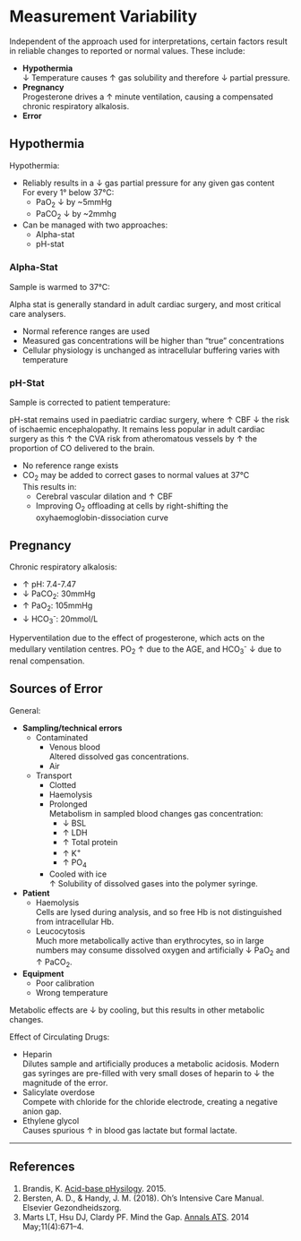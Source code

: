 # Measurement Variability {#sec-ph_variability}

Independent of the approach used for interpretations, certain factors result in reliable changes to reported or normal values. These include:

* **Hypothermia**\
↓ Temperature causes ↑ gas solubility and therefore ↓ partial pressure.
* **Pregnancy**\
Progesterone drives a ↑ minute ventilation, causing a compensated chronic respiratory alkalosis.
* **Error**


## Hypothermia

Hypothermia:

* Reliably results in a ↓ gas partial pressure for any given gas content\
For every 1° below 37°C:
	* PaO~2~ ↓ by ~5mmHg
	* PaCO~2~ ↓ by ~2mmhg
* Can be managed with two approaches:
	* Alpha-stat
	* pH-stat


### Alpha-Stat

Sample is warmed to 37°C:

:::column-margin
Alpha stat is generally standard in adult cardiac surgery, and most critical care analysers.
:::

* Normal reference ranges are used
* Measured gas concentrations will be higher than "true" concentrations
* Cellular physiology is unchanged as intracellular buffering varies with temperature


### pH-Stat

Sample is corrected to patient temperature:

:::column-margin
pH-stat remains used in paediatric cardiac surgery, where ↑ CBF ↓ the risk of ischaemic encephalopathy. It remains less popular in adult cardiac surgery as this ↑ the CVA risk from atheromatous vessels by ↑ the proportion of CO delivered to the brain.
::: 

* No reference range exists
* CO~2~ may be added to correct gases to normal values at 37°C\
This results in:
	* Cerebral vascular dilation and ↑ CBF
	* Improving O~2~ offloading at cells by right-shifting the oxyhaemoglobin-dissociation curve


## Pregnancy

Chronic respiratory alkalosis:

* ↑ pH: 7.4-7.47
* ↓ PaCO~2~: 30mmHg
* ↑ PaO~2~: 105mmHg
* ↓ HCO~3~^-^: 20mmol/L

:::column-margin
Hyperventilation due to the effect of progesterone, which acts on the medullary ventilation centres. PO~2~ ↑ due to the AGE, and HCO~3~^-^ ↓ due to renal compensation.
::: 

## Sources of Error

General:

* **Sampling/technical errors**
	* Contaminated
		* Venous blood\
		Altered dissolved gas concentrations.
		* Air
	* Transport
		* Clotted
		* Haemolysis
		* Prolonged\
		Metabolism in sampled blood changes gas concentration:
			* ↓ BSL
			* ↑ LDH
			* ↑ Total protein
			* ↑ K^+^
			* ↑ PO~4~
		* Cooled with ice\
		↑ Solubility of dissolved gases into the polymer syringe.
* **Patient**
	* Haemolysis\
	Cells are lysed during analysis, and so free Hb is not distinguished from intracellular Hb.
	* Leucocytosis\
	Much more metabolically active than erythrocytes, so in large numbers may consume dissolved oxygen and artificially ↓ PaO~2~ and ↑ PaCO~2~.
* **Equipment**
	* Poor calibration
	* Wrong temperature

:::column-margin
Metabolic effects are ↓ by cooling, but this results in other metabolic changes.
:::

Effect of Circulating Drugs:

* Heparin\
Dilutes sample and artificially produces a metabolic acidosis. Modern gas syringes are pre-filled with very small doses of heparin to ↓ the magnitude of the error.
* Salicylate overdose\
Compete with chloride for the chloride electrode, creating a negative anion gap.
* Ethylene glycol\
Causes spurious ↑ in blood gas lactate but formal lactate.

---

## References

1. Brandis, K. [Acid-base pHysilogy](http://www.anaesthesiamcq.com/AcidBaseBook/ABindex.php). 2015.
2. Bersten, A. D., & Handy, J. M. (2018). Oh’s Intensive Care Manual. Elsevier Gezondheidszorg.
3. Marts LT, Hsu DJ, Clardy PF. Mind the Gap. [Annals ATS](https://www.atsjournals.org/doi/pdf/10.1513/AnnalsATS.201401-033CC). 2014 May;11(4):671–4. 